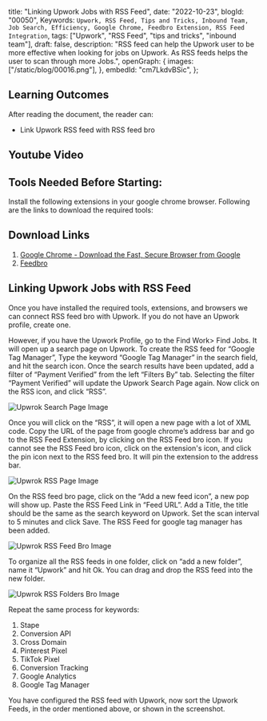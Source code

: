  title: "Linking Upwork Jobs with RSS Feed",
 date: "2022-10-23",
 blogId: "00050",
 Keywords: `Upwork, RSS Feed, Tips and Tricks, Inbound Team, Job Search, Efficiency, Google Chrome, Feedbro Extension, RSS Feed Integration`,
 tags: ["Upwork", "RSS Feed", "tips and tricks", "inbound team"],
 draft: false,
 description:
  "RSS feed can help the Upwork user to be more effective when looking for jobs on Upwork. As RSS feeds helps the user to scan through more Jobs.",
 openGraph: {
  images: ["/static/blog/00016.png"],
 },
 embedId: "cm7LkdvBSic",
};

<BlogHeader metadata={metadata} />

## Learning Outcomes

After reading the document, the reader can:

- Link Upwork RSS feed with RSS feed bro

## Youtube Video

<YoutubeEmbed embedId='cm7LkdvBSic' />

## Tools Needed Before Starting:

Install the following extensions in your google chrome browser. Following are the links to download the required tools:

## Download Links

1. [Google Chrome - Download the Fast, Secure Browser from Google](https://www.google.com/chrome/)
2. [Feedbro](https://chrome.google.com/webstore/detail/feedbro/mefgmmbdailogpfhfblcnnjfmnpnmdfa?hl=en)

## Linking Upwork Jobs with RSS Feed

Once you have installed the required tools, extensions, and browsers we can connect RSS feed bro with Upwork. If you do not have an Upwork profile, create one.

However, if you have the Upwork Profile, go to the Find Work> Find Jobs. It will open up a search page on Upwork. To create the RSS feed for “Google Tag Manager”, Type the keyword “Google Tag Manager” in the search field, and hit the search icon. Once the search results have been updated, add a filter of “Payment Verified” from the left “Filters By” tab. Selecting the filter “Payment Verified” will update the Upwork Search Page again. Now click on the RSS icon, and click “RSS”.

![Upwrok Search Page Image](/static/blog/00050_1.png)

Once you will click on the “RSS”, it will open a new page with a lot of XML code. Copy the URL of the page from google chrome’s address bar and go to the RSS Feed Extension, by clicking on the RSS Feed bro icon. If you cannot see the RSS Feed bro icon, click on the extension's icon, and click the pin icon next to the RSS feed bro. It will pin the extension to the address bar.

![Upwrok RSS Page Image](/static/blog/00050_2.png)

On the RSS feed bro page, click on the “Add a new feed icon”, a new pop will show up. Paste the RSS Feed Link in “Feed URL”. Add a Title, the title should be the same as the search keyword on Upwork. Set the scan interval to 5 minutes and click Save. The RSS Feed for google tag manager has been added.

![Upwrok RSS Feed Bro Image](/static/blog/00050_3.png)

To organize all the RSS feeds in one folder, click on “add a new folder”, name it “Upwork” and hit Ok. You can drag and drop the RSS feed into the new folder.

![Upwrok RSS Folders Bro Image](/static/blog/00050_4.png)

Repeat the same process for keywords:

1. Stape
2. Conversion API
3. Cross Domain
4. Pinterest Pixel
5. TikTok Pixel
6. Conversion Tracking
7. Google Analytics
8. Google Tag Manager

You have configured the RSS feed with Upwork, now sort the Upwork Feeds, in the order mentioned above, or shown in the screenshot.

<GiscusComments />
